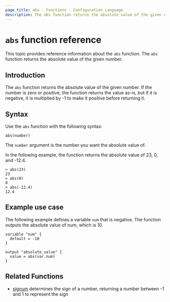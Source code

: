 ```yaml
---
page_title: abs - Functions - Configuration Language
description: The abs function returns the absolute value of the given number.
---
```


# `abs` function reference
This topic provides reference information about the `abs` function. The `abs` function returns the absolute value of the given number.

## Introduction

The `abs` function returns the absolute value of the given number. If the number is zero or positive, the function returns the value as-is, but if it is negative, it is multiplied by -1 to make it positive before returning it.

## Syntax

Use the `abs` function with the following syntax:

```hcl
abs(number) 
```

The `number` argument is the number you want the absolute value of.

In the following example, the function returns the absolute value of 23, 0, and -12.4.

```hcl
> abs(23)
23
> abs(0)
0
> abs(-12.4)
12.4
```

## Example use case

The following example defines a variable `num` that is negative. The function outputs the absolute value of num, which is 10.

```hcl
variable "num" {
  default = -10
}

output "absolute_value" {
  value = abs(var.num)
}
```

## Related Functions

- [signum](/terraform/language/functions/signum) determines the sign of a number, returning a number between -1 and 1 to represent the sign
